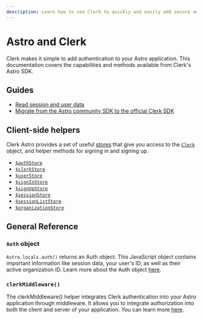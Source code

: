 ```yaml
---
description: Learn how to use Clerk to quickly and easily add secure authentication and user management to your Astro application.
---
```


# Astro and Clerk

Clerk makes it simple to add authentication to your Astro application. This documentation covers the capabilities and methods available from Clerk's Astro SDK.

## Guides

- [Read session and user data](/docs/references/astro/read-session-data)
- [Migrate from the Astro community SDK to the official Clerk SDK](/docs/references/astro/migrating-from-astro-community-sdk)

## Client-side helpers

Clerk Astro provides a set of useful [stores](https://github.com/nanostores/nanostores) that give you access to the [`Clerk`](/docs/references/javascript/clerk/clerk) object, and helper methods for signing in and signing up.

- [`$authStore`](/docs/references/astro/auth-store)
- [`$clerkStore`](/docs/references/astro/clerk-store)
- [`$userStore`](/docs/references/astro/user-store)
- [`$signInStore`](/docs/references/astro/sign-in-store)
- [`$signUpStore`](/docs/references/astro/sign-up-store)
- [`$sessionStore`](/docs/references/astro/session-store)
- [`$sessionListStore`](/docs/references/astro/session-list-store)
- [`$organizationStore`](/docs/references/astro/organization-store)

## General Reference

### `Auth` object

`Astro.locals.auth()` returns an Auth object. This JavaScript object contains important information like session data, your user's ID, as well as their active organization ID. Learn more about the Auth object [here](/docs/references/nextjs/auth-object).

### `clerkMiddleware()`

The clerkMiddleware() helper integrates Clerk authentication into your Astro application through middleware. It allows you to integrate authorization into both the client and server of your application. You can learn more [here](/docs/references/astro/clerk-middleware).
